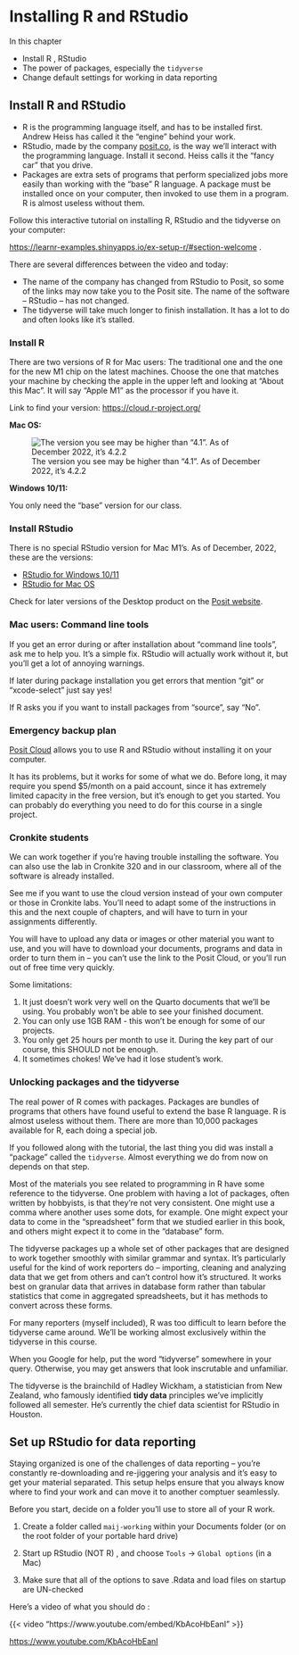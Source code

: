 # Installing R and RStudio {#r-install}

::: {.alert .alert-secondary}
::: {.alert-heading .font-weight-bolder .fs-3}
In this chapter
:::

-   Install R , RStudio
-   The power of packages, especially the `tidyverse`
-   Change default settings for working in data reporting
:::

## Install R and RStudio

-   R is the programming language itself, and has to be installed first. Andrew Heiss has called it the "engine" behind your work.
-   RStudio, made by the company [posit.co](https://posit.co), is the way we'll interact with the programming language. Install it second. Heiss calls it the "fancy car" that you drive.
-   Packages are extra sets of programs that perform specialized jobs more easily than working with the "base" R language. A package must be installed once on your computer, then invoked to use them in a program. R is almost useless without them.



::: {.alert .alert-primary}
Follow this interactive tutorial on installing R, RStudio and the tidyverse on your computer:

<https://learnr-examples.shinyapps.io/ex-setup-r/#section-welcome> .
:::

There are several differences between the video and today:

-   The name of the company has changed from RStudio to Posit, so some of the links may now take you to the Posit site. The name of the software -- RStudio -- has not changed.
-   The tidyverse will take much longer to finish installation. It has a lot to do and often looks like it's stalled.

### Install R

There are two versions of R for Mac users: The traditional one and the one for the new M1 chip on the latest machines. Choose the one that matches your machine by checking the apple in the upper left and looking at "About this Mac". It will say "Apple M1" as the processor if you have it.

Link to find your version: <https://cloud.r-project.org/>

**Mac OS:**

![The version you see may be higher than "4.1". As of December 2022, it's 4.2.2](assets/images/r-start-dist-macs.png)

**Windows 10/11:**

You only need the "base" version for our class.

### Install RStudio

There is no special RStudio version for Mac M1's. As of December, 2022, these are the versions:

-   [RStudio for Windows 10/11](https://download1.rstudio.org/electron/windows/RStudio-2022.12.0-353.exe)
-   [RStudio for Mac OS](https://download1.rstudio.org/electron/macos/RStudio-2022.12.0-353.dmg)

Check for later versions of the Desktop product on the [Posit website](https://posit.co/downloads/).


::: callout-note
### Mac users: Command line tools

If you get an error during or after installation about "command line tools", ask me to help you. It's a simple fix. RStudio will actually work without it, but you'll get a lot of annoying warnings.

If later during package installation you get errors that mention "git" or "xcode-select" just say yes!

If R asks you if you want to install packages from "source", say "No".
:::

### Emergency backup plan

[Posit Cloud](https://posit.cloud/) allows you to use R and RStudio without installing it on your computer. 

It has its problems, but it works for some of what we do. Before long, it may require you spend $5/month on a paid account, since it has extremely limited capacity in the free version, but it's enough to get you started. You can probably do everything you need to do for this course in a single project. 

::: callout-caution
### Cronkite students
We can work together if you're having trouble installing the software. You can also use the lab in Cronkite 320 and in our classroom, where all of the software is already installed.

See me if you want to use the cloud version instead of your own computer or those in Cronkite labs. You'll need to adapt some of the instructions in this and the next couple of chapters, and will have to turn in your assignments differently.
::: 

You will have to upload any data or images or other material you want to use, and you will have to download your documents, programs and data in order to turn them in -- you can't use the link to the Posit Cloud, or you'll run out of free time very quickly. 

Some limitations: 

1. It just doesn't work very well on the Quarto documents that we'll be using. You probably won't be able to see your finished document.
2. You can only use 1GB RAM - this won't be enough for some of our projects. 
3. You only get 25 hours per month to use it. During the key part of our course, this SHOULD not be enough. 
4. It sometimes chokes! We've had it lose student's work. 



### Unlocking packages and the tidyverse

The real power of R comes with packages. Packages are bundles of programs that others have found useful to extend the base R language. R is almost useless without them. There are more than 10,000 packages available for R, each doing a special job.

If you followed along with the tutorial, the last thing you did was install a "package" called the `tidyverse`. Almost everything we do from now on depends on that step.

Most of the materials you see related to programming in R have some reference to the tidyverse. One problem with having a lot of packages, often written by hobbyists, is that they're not very consistent. One might use a comma where another uses some dots, for example. One might expect your data to come in the "spreadsheet" form that we studied earlier in this book, and others might expect it to come in the "database" form.

The tidyverse packages up a whole set of other packages that are designed to work together smoothly with similar grammar and syntax. It's particularly useful for the kind of work reporters do -- importing, cleaning and analyzing data that we get from others and can't control how it's structured. It works best on granular data that arrives in database form rather than tabular statistics that come in aggregated spreadsheets, but it has methods to convert across these forms.

For many reporters (myself included), R was too difficult to learn before the tidyverse came around. We'll be working almost exclusively within the tidyverse in this course. 


::: callout-tip
When you Google for help, put the word "tidyverse" somewhere in your query. Otherwise, you may get answers that look inscrutable and unfamiliar.
:::

The tidyverse is the brainchild of Hadley Wickham, a statistician from New Zealand, who famously identified **tidy data** principles we've implicitly followed all semester. He's currently the chief data scientist for RStudio in Houston.


## Set up RStudio for data reporting

Staying organized is one of the challenges of data reporting -- you're constantly re-downloading and re-jiggering your analysis and it's easy to get your material separated. This setup helps ensure that you always know where to find your work and can move it to another comptuer seamlessly.

Before you start, decide on a folder you'll use to store all of your R work.

::: {.alert .alert-primary}
1.  Create a folder called `maij-working` within your Documents folder (or on the root folder of your portable hard drive)

2.  Start up RStudio (NOT R) , and choose `Tools` -\> `Global options` (in a Mac)

3.  Make sure that all of the options to save .Rdata and load files on startup are UN-checked
:::

Here's a video of what you should do :

::: {.content-visible when-format="html"}
{{< video "https://www.youtube.com/embed/KbAcoHbEanI" >}}
:::

<!-- don't try to keep it for pdf format-->

::: {.content-visible when-format="pdf"}
<https://www.youtube.com/KbAcoHbEanI>
:::
